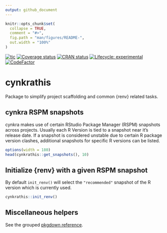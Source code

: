 ```yaml
---
output: github_document
---
```


<!-- README.md is generated from README.Rmd. Please edit that file -->

```r
knitr::opts_chunk$set(
  collapse = TRUE,
  comment = "#>",
  fig.path = "man/figures/README-",
  out.width = "100%"
)
```

<!-- badges: start -->
[![tic](https://github.com/cynkra/cynkrathis/workflows/tic/badge.svg?branch=master)](https://github.com/cynkra/cynkrathis/actions)
[![Coverage status](https://codecov.io/gh/cynkra/cynkrathis/branch/main/graph/badge.svg)](https://codecov.io/github/cynkra/cynkrathis?branch=main)
[![CRAN status](https://www.r-pkg.org/badges/version/cynkrathis)](https://www.r-pkg.org/badges/version/cynkrathis)
[![Lifecycle: experimental](https://img.shields.io/badge/lifecycle-experimental-orange.svg)](https://lifecycle.r-lib.org/articles/stages.html#experimental)
[![CodeFactor](https://www.codefactor.io/repository/github/cynkra/cynkrathis/badge)](https://www.codefactor.io/repository/github/cynkra/cynkrathis)
<!-- badges: end -->

# cynkrathis

Package to simplify project scaffolding and common {renv} related tasks.

## cynkra RSPM snapshots

cynkra makes use of certain RStudio Package Manager (RSPM) snapshots across projects.
Usually each R Version is tied to a snapshot near it's release date.
If a snapshot is considered unstable due to certain R package version clashes, additional snapshots for specific R versions can be listed.

```r
options(width = 180)
head(cynkrathis::get_snapshots(), 10)
```

## Initialize {renv} with a given RSPM snapshot

By default `init_renv()` will select the `"recommended"` snapshot of the R version which is currently used.

```r
cynkrathis::init_renv()
```

## Miscellaneous helpers

See the grouped [pkgdown reference](https://cynkrathis.cynkra.com/reference/index.html).

